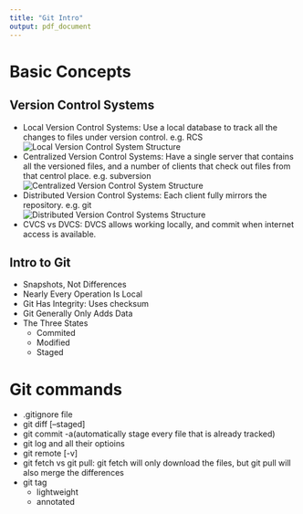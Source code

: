 ```yaml
---
title: "Git Intro"
output: pdf_document
---
```

# Basic Concepts
## Version Control Systems
* Local Version Control Systems: Use a local database to track all the changes to files under version control. e.g. RCS   
![Local Version Control System Structure](LVC.png)
* Centralized Version Control Systems: Have a single server that contains all the versioned files, and a number of clients that check out files from that centrol place. e.g. subversion   
![Centralized Version Control System Structure](CVC.png)
* Distributed Version Control Systems: Each client fully mirrors the repository. e.g. git   
![Distributed Version Control Systems Structure](DVC.png)
* CVCS vs DVCS: DVCS allows working locally, and commit when internet access is available.

## Intro to Git
* Snapshots, Not Differences
* Nearly Every Operation Is Local
* Git Has Integrity: Uses checksum
* Git Generally Only Adds Data
* The Three States
    + Commited
    + Modified
    + Staged
    
# Git commands
* .gitignore file
* git diff [--staged]
* git commit -a(automatically stage every file that is already tracked)
* git log and all their optioins
* git remote [-v]
* git fetch vs git pull: git fetch will only download the files, but git pull will also merge the differences
* git tag
    + lightweight
    + annotated